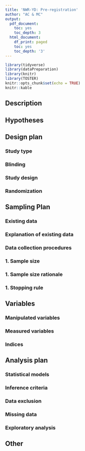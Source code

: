 ```yaml
---
title: 'NWR-YD: Pre-registration'
author: "AC & MC"
output:
  pdf_document:
    toc: yes
    toc_depth: 3
  html_document:
    df_print: paged
    toc: yes
    toc_depth: '3'
---
```


```r
library(tidyverse)
library(dataPreparation)
library(knitr)
library(TOSTER)
knitr::opts_chunk$set(echo = TRUE)
knitr::kable


```

## Description

<!-- 1.1.	Please give a brief description of your study, including some background, the purpose of the of the study, or broad research questions.  -->
<!-- 1.2.	Example: Though there is strong evidence to suggest that sugar affects taste preferences, the effect has never been demonstrated in brownies. Therefore, we will measure taste preference for four different levels of sugar concentration in a standard brownie recipe to determine if the effect exists in this pastry.  -->
<!-- 1.3.	More info: The description should be no longer than the length of an abstract. It can give some context for the proposed study, but great detail is not needed here for your preregistration. -->




## Hypotheses

<!-- 1.1.	List specific, concise, and testable hypotheses. Please state if the hypotheses are directional or non-directional. If directional, state the direction. A predicted effect is also appropriate here. If a specific interaction or moderation is important to your research, you can list that as a separate hypothesis.  -->
<!-- 1.2.	Example: If taste affects preference, then mean preference indices will be higher with higher concentrations of sugar.  -->
<!-- Our hypothesis is that child-centered rearing (as a proxy for relative level of child-directed speech) is positively related to size of phoneme inventories: we predict that in languages in which a higher proportion of adult speakers provide with more responses of “child-centered rearing” responses, we find larger phoneme inventories than for languages with more responses of “parents have a life of their own”.  -->


## Design plan
<!-- In this section, you will be asked to describe the overall design of your study. Remember that this research plan is designed to register a single study, so if you have multiple experimental designs, please complete a separate preregistration. -->

###	Study type

<!-- 1.1.	Experiment - A researcher randomly assigns treatments to study subjects, this includes field or lab experiments. This is also known as an intervention experiment and includes randomized controlled trials. -->
<!-- 1.2.	Observational Study - Data is collected from study subjects that are not randomly assigned to a treatment. This includes surveys, ñnatural experiments,î and regression discontinuity designs. -->
<!-- 1.3.	Meta-Analysis - A systematic review of published studies. -->
<!-- 1.4.	Other  -->

### Blinding
<!-- 1.1.	Blinding describes who is aware of the experimental manipulations within a study. Mark all that apply. -->
<!-- 1.1.1.	No blinding is involved in this study. -->
<!-- 1.1.2.	For studies that involve human subjects, they will not know the treatment group to which they have been assigned. -->
<!-- 1.1.3.	Personnel who interact directly with the study subjects (either human or non-human subjects) will not be aware of the assigned treatments. (Commonly known as “double blind”) -->
<!-- 1.1.4.	Personnel who analyze the data collected from the study are not aware of the treatment applied to any given group. -->
<!-- 1.	Is there any additional blinding in this study? -->


###	Study design
<!-- 1.1.	Describe your study design. Examples include two-group, factorial, randomized block, and repeated measures. Is it a between (unpaired), within-subject (paired), or mixed design? Describe any counterbalancing required. Typical study designs for observation studies include cohort, cross sectional, and case-control studies. -->
<!-- 1.2.	Example: We have a between subjects design with 1 factor (sugar by mass) with 4 levels.  -->
<!-- 1.3.	More info: This question has a variety of possible answers. The key is for a researcher to be as detailed as is necessary given the specifics of their design. Be careful to determine if every parameter has been specified in the description of the study design. There may be some overlap between this question and the following questions. That is OK, as long as sufficient detail is given in one of the areas to provide all of the requested information. For example, if the study design describes a complete factorial, 2 X 3 design and the treatments and levels are specified previously, you do not have to repeat that information. -->


### Randomization

<!-- 1.1.	If you are doing a randomized study, how will you randomize, and at what level? -->
<!-- 1.2.	Example: We will use block randomization, where each participant will be randomly assigned to one of the four equally sized, predetermined blocks. The random number list used to create these four blocks will be created using the web applications available at http://random.org.  -->
<!-- 1.3.	More info: Typical randomization techniques include: simple, block, stratified, and adaptive covariate randomization. If randomization is required for the study, the method should be specified here, not simply the source of random numbers. -->


## Sampling Plan
<!-- In this section we’ll ask you to describe how you plan to collect samples, as well as the number of samples you plan to collect and your rationale for this decision. Please keep in mind that the data described in this section should be the actual data used for analysis, so if you are using a subset of a larger dataset, please describe the subset that will actually be used in your study. -->

###	Existing data 
<!-- 1.1.	Preregistration is designed to make clear the distinction between confirmatory tests, specified prior to seeing the data, and exploratory analyses conducted after observing the data. Therefore, creating a research plan in which existing data will be used presents unique challenges. Please select the description that best describes your situation. Please do not hesitate to contact us if you have questions about how to answer this question (prereg@cos.io). -->
<!-- 1.1.1.	Registration prior to creation of data: As of the date of submission of this research plan for preregistration, the data have not yet been collected, created, or realized.  -->
<!-- 1.1.2.	Registration prior to any human observation of the data: As of the date of submission, the data exist but have not yet been quantified, constructed, observed, or reported by anyone - including individuals that are not associated with the proposed study. Examples include museum specimens that have not been measured and data that have been collected by non-human collectors and are inaccessible. -->
<!-- 1.1.3.	Registration prior to accessing the data: As of the date of submission, the data exist, but have not been accessed by you or your collaborators. Commonly, this includes data that has been collected by another researcher or institution. -->
<!-- 1.1.4.	Registration prior to analysis of the data: As of the date of submission, the data exist and you have accessed it, though no analysis has been conducted related to the research plan (including calculation of summary statistics). A common situation for this scenario when a large dataset exists that is used for many different studies over time, or when a data set is randomly split into a sample for exploratory analyses, and the other section of data is reserved for later confirmatory data analysis. -->
<!-- 1.1.5.	Registration following analysis of the data: As of the date of submission, you have accessed and analyzed some of the data relevant to the research plan. This includes preliminary analysis of variables, calculation of descriptive statistics, and observation of data distributions. Please see cos.io/prereg for more information.  -->

###	Explanation of existing data 
<!-- 1.1.	If you indicate that you will be using some data that already exist in this study, please describe the steps you have taken to assure that you are unaware of any patterns or summary statistics in the data. This may include an explanation of how access to the data has been limited, who has observed the data, or how you have avoided observing any analysis of the specific data you will use in your study.  -->
<!-- 1.2.	Example: An appropriate instance of using existing data would be collecting a sample size much larger than is required for the study, using a small portion of it to conduct exploratory analysis, and then registering one particular analysis that showed promising results. After registration, conduct the specified analysis on that part of the dataset that had not been investigated by the researcher up to that point.  -->
<!-- 1.3.	More info: An appropriate instance of using existing data would be collecting a sample size much larger than is required for the study, using a small portion of it to conduct exploratory analysis, and then registering one particular analysis that showed promising results. After registration, conduct the specified analysis on that part of the dataset that had not been investigated by the researcher up to that point. -->

### Data collection procedures
<!-- 1.1.	Please describe the process by which you will collect your data. If you are using human subjects, this should include the population from which you obtain subjects, recruitment efforts, payment for participation, how subjects will be selected for eligibility from the initial pool (e.g. inclusion and exclusion rules), and your study timeline. For studies that donÍt include human subjects, include information about how you will collect samples, duration of data gathering efforts, source or location of samples, or batch numbers you will use.  -->
<!-- 1.2.	Example: Participants will be recruited through advertisements at local pastry shops. Participants will be paid $10 for agreeing to participate (raised to $30 if our sample size is not reached within 15 days of beginning recruitment). Participants must be at least 18 years old and be able to eat the ingredients of the pastries. -->
<!-- 1.3.	More information: The answer to this question requires a specific set of instructions so that another person could repeat the data collection procedures and recreate the study population. Alternatively, if the study population would be unable to be reproduced because it relies on a specific set of circumstances unlikely to be recreated (e.g., a community of people from a specific time and location), the criteria and methods for creating the group and the rationale for this unique set of subjects should be clear. -->

### 1.	Sample size
<!-- 1.1.	Describe the sample size of your study. How many units will be analyzed in the study? This could be the number of people, birds, classrooms, plots, interactions, or countries included. If the units are not individuals, then describe the size requirements for each unit. If you are using a clustered or multilevel design, how many units are you collecting at each level of the analysis? -->
<!-- 1.2.	Example: Our target sample size is 280 participants. We will attempt to recruit up to 320, assuming that not all will complete the total task.  -->
<!-- 1.3.	More information: For some studies, this will simply be the number of samples or the number of clusters. For others, this could be an expected range, minimum, or maximum number. -->

### 1.	Sample size rationale
<!-- 1.1.	This could include a power analysis or an arbitrary constraint such as time, money, or personnel. -->
<!-- 1.2.	Example: We used the software program G*Power to conduct a power analysis. Our goal was to obtain .95 power to detect a medium effect size of .25 at the standard .05 alpha error probability.  -->
<!-- More information: This gives you an opportunity to specifically state how the sample size will be determined. A wide range of possible answers is acceptable; remember that transparency is more important than principled justifications. If you state any reason for a sample size upfront, it is better than stating no reason and leaving the reader to “fill in the blanks.” Acceptable rationales include: a power analysis, an arbitrary number of subjects, or a number based on time or monetary constraints -->

### 1.	Stopping rule
<!-- 1.1.	If your data collection procedures do not give you full control over your exact sample size, specify how you will decide when to terminate your data collection.  -->
<!-- 1.2.	Example: We will post participant sign-up slots by week on the preceding Friday night, with 20 spots posted per week. We will post 20 new slots each week if, on that Friday night, we are below 320 participants.  -->
<!-- 1.3.	More information: You may specify a stopping rule based on p-values only in the specific case of sequential analyses with pre-specified checkpoints, alphas levels, and stopping rules. Unacceptable rationales include stopping based on p-values if checkpoints and stopping rules are not specified. If you have control over your sample size, then including a stopping rule is not necessary, though it must be clear in this question or a previous question how an exact sample size is attained. -->


## Variables

<!-- In this section you can describe all variables (both manipulated and measured variables) that will later be used in your confirmatory analysis plan. In your analysis plan, you will have the opportunity to describe how each variable will be used. If you have variables which you are measuring for exploratory analyses, you are not required to list them, though you are permitted to do so. -->

###	Manipulated variables
<!-- 1.1.	Describe all variables you plan to manipulate and the levels or treatment arms of each variable. This is not applicable to any observational study.  -->
<!-- 1.2.	Example: We manipulated the percentage of sugar by mass added to brownies. The four levels of this categorical variable are: 15%, 20%, 25%, or 40% cane sugar by mass.  -->
<!-- 1.3.	More information: For any experimental manipulation, you should give a precise definition of each manipulated variable. This must include a precise description of the levels at which each variable will be set, or a specific definition for each categorical treatment. For example, “loud or quiet,” should instead give either a precise decibel level or a means of recreating each level. 'Presence/absence' or 'positive/negative' is an acceptable description if the variable is precisely described. -->


###	Measured variables
<!-- 1.1.	Describe each variable that you will measure. This will include outcome measures, as well as any predictors or covariates that you will measure. You do not need to include any variables that you plan on collecting if they are not going to be included in the confirmatory analyses of this study. -->
<!-- 1.2.	Example: The single outcome variable will be the perceived tastiness of the single brownie each participant will eat. We will measure this by asking participants ‘How much did you enjoy eating the brownie’ (on a scale of 1-7, 1 being ‘not at all’, 7 being ‘a great deal’) and ‘How good did the brownie taste’ (on a scale of 1-7, 1 being ‘very bad’, 7 being ‘very good’).  -->
<!-- 1.3.	More information: Observational studies and meta-analyses will include only measured variables. As with the previous questions, the answers here must be precise. For example, 'intelligence,' 'accuracy,' 'aggression,' and 'color' are too vague. Acceptable alternatives could be 'IQ as measured by Wechsler Adult Intelligence Scale' 'percent correct,' 'number of threat displays,' and 'percent reflectance at 400 nm.' -->

### Indices
<!-- 1.1.	If any measurements are  going to be combined into an index (or even a mean), what measures will you use and how will they be combined? Include either a formula or a precise description of your method. If your are using a more complicated statistical method to combine measures (e.g. a factor analysis), you can note that here but describe the exact method in the analysis plan section. -->
<!-- 1.2.	Example: We will take the mean of the two questions above to create a single measure of ‘brownie enjoyment.’  -->
<!-- 1.3.	More information: If you are using multiple pieces of data to construct a single variable, how will this occur? Both the data that are included and the formula or weights for each measure must be specified. Standard summary statistics, such as “means” do not require a formula, though more complicated indices require either the exact formula or, if it is an established index in the field, the index must be unambiguously defined. For example, “biodiversity index” is too broad, whereas “Shannon’s biodiversity index” is appropriate. -->


## Analysis plan

<!-- You may describe one or more confirmatory analysis in this preregistration. Please remember that all analyses specified below must be reported in the final article, and any additional analyses must be noted as exploratory or hypothesis generating. -->

<!-- A confirmatory analysis plan must state up front which variables are predictors (independent) and which are the outcomes (dependent), otherwise it is an exploratory analysis. You are allowed to describe any exploratory work here, but a clear confirmatory analysis is required.  -->
 
###	Statistical models
<!-- 1.1.	What statistical model will you use to test each hypothesis? Please include the type of model (e.g. ANOVA, multiple regression, SEM, etc) and the specification of the model (this includes each variable that will be included as predictors, outcomes, or covariates). Please specify any interactions, subgroup analyses, pairwise or complex contrasts, or follow-up tests from omnibus tests. If you plan on using any positive controls, negative controls, or manipulation checks you may mention that here. Remember that any test not included here must be noted as an exploratory test in your final article.  -->
<!-- 1.2.	Example:  We will use a one-way between subjects ANOVA to analyze our results. The manipulated, categorical independent variable is 'sugar' whereas the dependent variable is our taste index.  -->
<!-- 1.3.	More information: This is perhaps the most important and most complicated question within the preregistration. As with all of the other questions, the key is to provide a specific recipe for analyzing the collected data. Ask yourself: is enough detail provided to run the same analysis again with the information provided by the user? Be aware for instances where the statistical models appear specific, but actually leave openings for the precise test. See the following examples:  -->
<!-- 1.3.1.1.	If someone specifies a 2x3 ANOVA with both factors within subjects, there is still flexibility with the various types of ANOVAs that could be run. Either a repeated measures ANOVA (RMANOVA) or a multivariate ANOVA (MANOVA) could be used for that design, which are two different tests.  -->
<!-- 1.3.1.2.	If you are going to perform a sequential analysis and check after 50, 100, and 150 samples, you must also specify the p-values you’ll test against at those three points. -->
<!-- 1.	Transformations -->
<!-- 1.1.	If you plan on transforming, centering, recoding the data, or will require a coding scheme for categorical variables, please describe that process. -->
<!-- 1.2.	Example: The “Effect of sugar on brownie tastiness” does not require any additional transformations. However, if it were using a regression analysis and each level of sweet had been categorically described (e.g. not sweet, somewhat sweet, sweet, and very sweet), ‘sweet’ could be dummy coded with ‘not sweet’ as the reference category.  -->
<!-- 1.3.	More information: If any categorical predictors are included in a regression, indicate how those variables will be coded (e.g. dummy coding, summation coding, etc.) and what the reference category will be. -->


###		Inference criteria
<!-- 2.1.	What criteria will you use to make inferences? Please describe the information youÍll use (e.g. p-values, bayes factors, specific model fit indices), as well as cut-off criterion, where appropriate. Will you be using one or two tailed tests for each of your analyses? If you are comparing multiple conditions or testing multiple hypotheses, will you account for this? -->
<!-- 2.2.	Example: We will use the standard p<.05 criteria for determining if the ANOVA and the post hoc test suggest that the results are significantly different from those expected if the null hypothesis were correct. The post-hoc Tukey-Kramer test adjusts for multiple comparisons.  -->
<!-- 2.3.	More information: P-values, confidence intervals, and effect sizes are standard means for making an inference, and any level is acceptable, though some criteria must be specified in this or previous fields. Bayesian analyses should specify a Bayes factor or a credible interval. If you are selecting models, then how will you determine the relative quality of each? In regards to multiple comparisons, this is a question with few “wrong” answers. In other words, transparency is more important than any specific method of controlling the false discovery rate or false error rate. One may state an intention to report all tests conducted or one may conduct a specific correction procedure; either strategy is acceptable. -->




###		Data exclusion
<!-- 3.1.	How will you determine what data or samples, if any, to exclude from your analyses? How will outliers be handled? Will you use any awareness check? -->
<!-- 3.2.	Example: No checks will be performed to determine eligibility for inclusion besides verification that each subject answered each of the three tastiness indices. Outliers will be included in the analysis.  -->
<!-- 3.3.	More information: Any rule for excluding a particular set of data is acceptable. One may describe rules for excluding a participant or for identifying outlier data. -->


###	Missing data
<!-- 4.1.	How will you deal with incomplete or missing data? -->
<!-- 4.2.	Example: If a subject does not complete any of the three indices of tastiness, that subject will not be included in the analysis. -->
<!-- 4.3.	More information: Any relevant explanation is acceptable. As a final reminder, remember that the final analysis must follow the specified plan, and deviations must be either strongly justified or included as a separate, exploratory analysis. -->


###	Exploratory analysis
<!-- 5.1.	If you plan to explore your data set to look for unexpected differences or relationships, you may describe those tests here. An exploratory test is any test where a prediction is not made up front, or there are multiple possible tests that you are going to use. A statistically significant finding in an exploratory test is a great way to form a new confirmatory hypothesis, which could be registered at a later time.  -->
<!-- 5.2.	Example: We expect that certain demographic traits may be related to taste preferences. Therefore, we will look for relationships between demographic variables (age, gender, income, and marital status) and the primary outcome measures of taste preferences. -->

##	Other
<!-- 6.1.	If there is any additional information that you feel needs to be included in your preregistration, please enter it here. Literature cited, disclosures of any related work such as replications or work that uses the same data, or other context that will be helpful for future readers would be appropriate here.  -->



